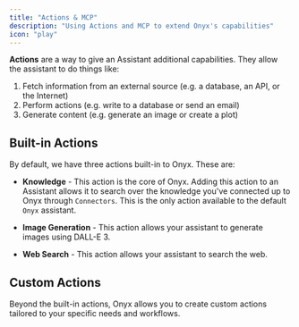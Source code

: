 ```yaml
---
title: "Actions & MCP"
description: "Using Actions and MCP to extend Onyx's capabilities"
icon: "play"
---
```


**Actions** are a way to give an Assistant additional capabilities. They allow the assistant to do things like:

1. Fetch information from an external source (e.g. a database, an API, or the Internet)
2. Perform actions (e.g. write to a database or send an email)
3. Generate content (e.g. generate an image or create a plot)

## Built-in Actions

By default, we have three actions built-in to Onyx. These are:

- **Knowledge** - This action is the core of Onyx. Adding this action to an Assistant allows it to search over the knowledge you've connected up to Onyx through `Connectors`. This is the only action available to the default `Onyx` assistant.

- **Image Generation** - This action allows your assistant to generate images using DALL-E 3.

- **Web Search** - This action allows your assistant to search the web.

## Custom Actions

Beyond the built-in actions, Onyx allows you to create custom actions tailored to your specific needs and workflows. 